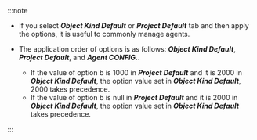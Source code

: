 :::note

- If you select **_Object Kind Default_** or **_Project Default_** tab and then apply the options, it is useful to commonly manage agents.

- The application order of options is as follows: **_Object Kind Default_**, **_Project Default_**, and **_Agent CONFIG._**. 

  - If the value of option b is 1000 in **_Project Default_** and it is 2000 in **_Object Kind Default_**, the option value set in **_Object Kind Default_**, 2000 takes precedence.
  - If the value of option b is null in **_Project Default_** and it is 2000 in **_Object Kind Default_**, the option value set in **_Object Kind Default_** takes precedence.

:::
